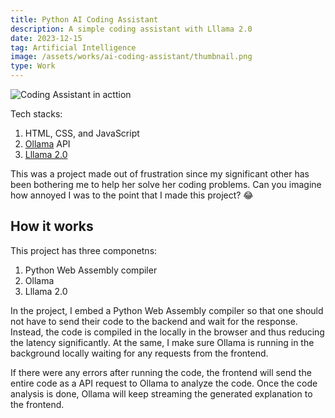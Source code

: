 ```yaml
---
title: Python AI Coding Assistant
description: A simple coding assistant with Lllama 2.0
date: 2023-12-15
tag: Artificial Intelligence
image: /assets/works/ai-coding-assistant/thumbnail.png
type: Work
---
```


![Coding Assistant in acttion](/assets/works/ai-coding-assistant/demo.gif)

Tech stacks:

1. HTML, CSS, and JavaScript
2. [Ollama](https://ollama.ai/) API
3. [Lllama 2.0](https://ollama.ai/library/llama2)

This was a project made out of frustration since my significant other has been bothering me to help her solve her coding problems.
Can you imagine how annoyed I was to the point that I made this project? 😂

## How it works

This project has three componetns:

1. Python Web Assembly compiler
2. Ollama
3. Lllama 2.0

In the project, I embed a Python Web Assembly compiler so that one should not have to send their code to the backend and
wait for the response. Instead, the code is compiled in the locally in the browser and thus reducing the latency significantly.
At the same, I make sure Ollama is running in the background locally waiting for any requests from the frontend.

If there were any errors after running the code, the frontend will send the entire code as a API request to Ollama to analyze the code.
Once the code analysis is done, Ollama will keep streaming the generated explanation to the frontend.
